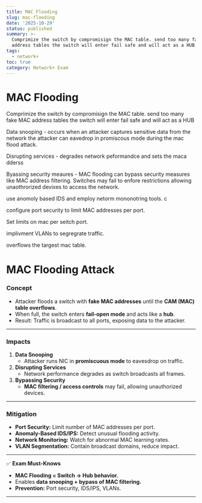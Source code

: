 ```yaml
---
title: MAC Flooding
slug: mac-flooding
date: '2025-10-29'
status: published
summary: >-
  Comprimize the switch by compromisign the MAC table. send too many fake MAC
  address tables the switch will enter fail safe and will act as a HUB
tags:
  - network+
toc: true
category: Network+ Exam
---
```


# MAC Flooding

Comprimize the switch by compromisign the MAC table. send too many fake MAC address tables the switch will enter fail safe and will act as a HUB 

Data snooping - occurs when an attacker captures sensitive data from the network the attacker can eavedrop in promiscous mode during the mac flood attack. 

Disrupting services - degrades network peformandce and sets the maca dderss 

Byassing security meaures - MAC flooding can bypass security measures like MAC address filtering. Switches may fail to enfore restrictions allowing unaothrorized devixes to access the network. 

use anomoly based IDS and employ netorm mononotring tools. c

configure port security to limit MAC addresses per port. 

Set limits on mac per seitch port. 

implivment VLANs to segregrate traffic. 

overflows the targest mac table. 

# MAC Flooding Attack

### Concept

- Attacker floods a switch with **fake MAC addresses** until the **CAM (MAC) table overflows**.
- When full, the switch enters **fail-open mode** and acts like a **hub**.
- Result: Traffic is broadcast to all ports, exposing data to the attacker.

---

### Impacts

1. **Data Snooping**
    - Attacker runs NIC in **promiscuous mode** to eavesdrop on traffic.
2. **Disrupting Services**
    - Network performance degrades as switch broadcasts all frames.
3. **Bypassing Security**
    - **MAC filtering / access controls** may fail, allowing unauthorized devices.

---

### Mitigation

- **Port Security:** Limit number of MAC addresses per port.
- **Anomaly-Based IDS/IPS:** Detect unusual flooding activity.
- **Network Monitoring:** Watch for abnormal MAC learning rates.
- **VLAN Segmentation:** Contain broadcast domains, reduce impact.

---

✅ **Exam Must-Knows**

- **MAC Flooding = Switch → Hub behavior.**
- Enables **data snooping + bypass of MAC filtering.**
- **Prevention:** Port security, IDS/IPS, VLANs.

---

